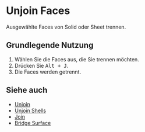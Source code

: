 
# Unjoin Faces

<Reference shortcut="Alt + J" command="Unjoin" button="Im vorgeschlagenen Befehlsmenü"  buttonIcon='button-unjoin' />

Ausgewählte Faces von Solid oder Sheet trennen.

## Grundlegende Nutzung

1. Wählen Sie die Faces aus, die Sie trennen möchten.
2. Drücken Sie <kbd>Alt + J</kbd>.
3. Die Faces werden getrennt.

## Siehe auch
- [Unjoin](unjoin)
- [Unjoin Shells](unjoin-shells)
- [Join](join)
- [Bridge Surface](bridge-surface)